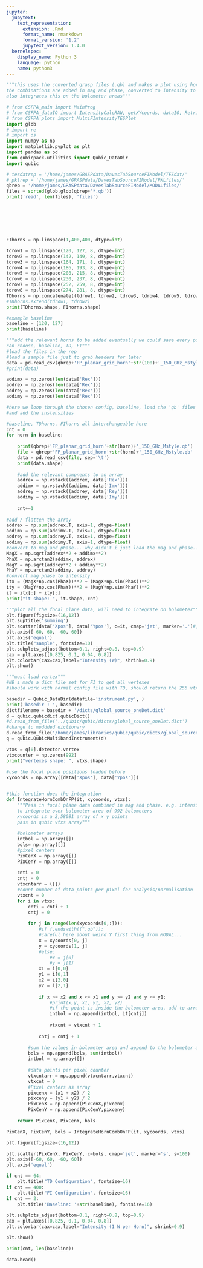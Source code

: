 ```yaml
---
jupyter:
  jupytext:
    text_representation:
      extension: .Rmd
      format_name: rmarkdown
      format_version: '1.2'
      jupytext_version: 1.4.0
  kernelspec:
    display_name: Python 3
    language: python
    name: python3
---
```


```python
"""this uses the converted grasp files (.qb) and makes a plot using horn combiations
the combinations are added in mag and phase, converted to intensity to get the patterns
also integrates this on the bolometer areas"""
```

```python
# from CSFPA_main import MainProg
# from CSFPA_dataIO import IntensityCalcRAW, getXYcoords, dataIO, RetrieveVars
# from CSFPA_plots import MultiFIntensityTESPlot
import glob
# import re
# import os
import numpy as np
import matplotlib.pyplot as plt
import pandas as pd
from qubicpack.utilities import Qubic_DataDir
import qubic
```

```python
# tesdatrep = '/home/james/GRASPdata/DavesTabSourceFIModel/TESdat/'
# pklrep = '/home/james/GRASPdata/DavesTabSourceFIModel/PKLfiles/'
qbrep = '/home/james/GRASPdata/DavesTabSourceFIModel/MODALfiles/'
files = sorted(glob.glob(qbrep+'*.qb'))
print('read', len(files), 'files')
```

```python

```

```python

```

```python

```

```python

```

```python

```

```python

```

```python
FIhorns = np.linspace(1,400,400, dtype=int)

tdrow1 = np.linspace(120, 127, 8, dtype=int)
tdrow2 = np.linspace(142, 149, 8, dtype=int)
tdrow3 = np.linspace(164, 171, 8, dtype=int)
tdrow4 = np.linspace(186, 193, 8, dtype=int)
tdrow5 = np.linspace(208, 215, 8, dtype=int)
tdrow6 = np.linspace(230, 237, 8, dtype=int)
tdrow7 = np.linspace(252, 259, 8, dtype=int)
tdrow8 = np.linspace(274, 281, 8, dtype=int)
TDhorns = np.concatenate((tdrow1, tdrow2, tdrow3, tdrow4, tdrow5, tdrow6, tdrow7, tdrow8))
#TDhorns.extend(tdrow1, tdrow2)
print(TDhorns.shape, FIhorns.shape)

#example baseline
baseline = [120, 127]
print(baseline)
```

```python
"""add the relevant horns to be added eventually we could save every possible combination
can choose, baseline, TD, FI"""
#load the files in the rep 
#load a sample file just to grab headers for later
data = pd.read_csv(qbrep+'FP_planar_grid_horn'+str(100)+'_150_GHz_Mstyle.qb', sep='\t')
#print(data)

addimx = np.zeros(len(data['Rex']))
addrex = np.zeros(len(data['Rex']))
addrey = np.zeros(len(data['Rex']))
addimy = np.zeros(len(data['Rex']))

#here we loop through the chosen config, baseline, load the 'qb' files
#and add the instensities

#baseline, TDhorns, FIhorns all interchangeable here
cnt = 0
for horn in baseline:
    
    print(qbrep+'FP_planar_grid_horn'+str(horn)+'_150_GHz_Mstyle.qb')
    file = qbrep+'FP_planar_grid_horn'+str(horn)+'_150_GHz_Mstyle.qb'
    data = pd.read_csv(file, sep='\t')
    print(data.shape)
    
    #add the relevant compnents to an array
    addrex = np.vstack((addrex, data['Rex']))
    addimx = np.vstack((addimx, data['Imx']))
    addrey = np.vstack((addrey, data['Rey']))
    addimy = np.vstack((addimy, data['Imy']))
    
    cnt+=1
    
#add / flatten the array
addrex = np.sum(addrex.T, axis=1, dtype=float)
addimx = np.sum(addimx.T, axis=1, dtype=float)
addrey = np.sum(addrey.T, axis=1, dtype=float)
addimy = np.sum(addimy.T, axis=1, dtype=float)
#convert to mag and phase... why didn't i just load the mag and phase...?
MagX = np.sqrt(addrex**2 + addimx**2)
PhaX = np.arctan2(addimx, addrex)
MagY = np.sqrt(addrey**2 + addimy**2)
PhaY = np.arctan2(addimy, addrey)
#convert mag phase to intensity
itx = (MagX*np.cos(PhaX))**2 + (MagX*np.sin(PhaX))**2
ity = (MagY*np.cos(PhaY))**2 + (MagY*np.sin(PhaY))**2
it = itx[:] + ity[:]
print("it shape: ", it.shape, cnt)
```

```python
"""plot all the focal plane data, will need to integrate on bolometer"""
plt.figure(figsize=(16,12))
plt.suptitle('summing')
plt.scatter(data['Xpos'], data['Ypos'], c=it, cmap='jet', marker='.')#, s=1)
plt.axis([-60, 60, -60, 60])
plt.axis('equal')
plt.title("sample", fontsize=10)
plt.subplots_adjust(bottom=0.1, right=0.8, top=0.9)
cax = plt.axes([0.825, 0.1, 0.04, 0.8])
plt.colorbar(cax=cax,label="Intensity (W)", shrink=0.9)
plt.show()
```

```python
"""must load vertex"""
#NB i made a dict file set for FI to get all vertexes
#should work with normal config file with TD, should return the 256 vtxs

basedir = Qubic_DataDir(datafile='instrument.py', ) 
print('basedir : ', basedir)
dictfilename = basedir + '/dicts/global_source_oneDet.dict'
d = qubic.qubicdict.qubicDict()
#d.read_from_file('../qubic/qubic/dicts/global_source_oneDet.dict')
#change to moddded dictionary
d.read_from_file('/home/james/libraries/qubic/qubic/dicts/global_source_oneDetFI.dict')
q = qubic.QubicMultibandInstrument(d)

vtxs = q[0].detector.vertex
vtxcounter = np.zeros(992)
print("vertexes shape: ", vtxs.shape)
    
#use the focal plane positions loaded before
xycoords = np.array([data['Xpos'], data['Ypos']])


#this function does the integration    
def IntegrateHornCombOnFP(it, xycoords, vtxs):
    """Pass in focal plane data combined in mag and phase. e.g. intensity array of 58081
    to integrate over bolometer area of 992 bolometers
    xycoords is a 2,58081 array of x y points
    pass in qubic vtxs array"""
    
    #bolometer arrays
    intbol = np.array([])
    bols= np.array([])
    #pixel centers
    PixCenX = np.array([])
    PixCenY = np.array([])
    
    cnti = 0
    cntj = 0
    vtxcntarr = ([])
    #count number of data points per pixel for analysis/normalisation
    vtxcnt = 0  
    for i in vtxs:
        cnti = cnti + 1
        cntj = 0
        
        for j in range(len(xycoords[0,:])):
            #if f.endswith((".qb")):
            #careful here about weird Y first thing from MODAL...
            x = xycoords[0, j]
            y = xycoords[1, j]
            #else:                
                #x = j[0]
                #y = j[1]
            x1 = i[0,0]
            y1 = i[0,1]
            x2 = i[2,0]
            y2 = i[2,1]
            
            if x >= x2 and x <= x1 and y >= y2 and y <= y1:
                #print(x,y, x1, y1, x2, y2)
                #if the point is inside the bolometer area, add to array
                intbol = np.append(intbol, it[cntj])
                
                vtxcnt = vtxcnt + 1
                
            cntj = cntj + 1
            
        #sum the values in bolometer area and append to the bolometer array
        bols = np.append(bols, sum(intbol))
        intbol = np.array([])
        
        #data points per pixel counter
        vtxcntarr = np.append(vtxcntarr,vtxcnt)
        vtxcnt = 0 
        #Pixel centers as array
        pixcenx = (x1 + x2) / 2        
        pixceny = (y1 + y2) / 2
        PixCenX = np.append(PixCenX,pixcenx)
        PixCenY = np.append(PixCenY,pixceny)
        
    return PixCenX, PixCenY, bols

PixCenX, PixCenY, bols = IntegrateHornCombOnFP(it, xycoords, vtxs)
```

```python
plt.figure(figsize=(16,12))

plt.scatter(PixCenX, PixCenY, c=bols, cmap='jet', marker='s', s=100)
plt.axis([-60, 60, -60, 60])
plt.axis('equal')

if cnt == 64:
    plt.title("TD Configuration", fontsize=16)
if cnt == 400:
    plt.title("FI Configuration", fontsize=16)
if cnt == 2:
    plt.title('Baseline: '+str(baseline), fontsize=16)
    
plt.subplots_adjust(bottom=0.1, right=0.8, top=0.9)
cax = plt.axes([0.825, 0.1, 0.04, 0.8])
plt.colorbar(cax=cax,label="Intensity (1 W per Horn)", shrink=0.9)

plt.show()
```

```python
print(cnt, len(baseline))
```

```python
data.head()
```

```python

```
